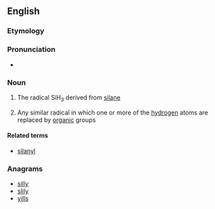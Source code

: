 ==English==

===Etymology===
{{confix|sil|yl}}

===Pronunciation===
* {{IPA|ˈsaɪlɪl}}

===Noun===
{{en-noun}}

# {{inorganic chemistry}} The radical SiH<sub>3</sub> derived from [[silane]]
# {{organic chemistry}} Any similar radical in which one or more of the [[hydrogen]] atoms are replaced by [[organic]] groups

====Related terms====
* [[silanyl]]

===Anagrams===
* [[silly#English|silly]]
* [[slily#English|slily]]
* [[yills#English|yills]]